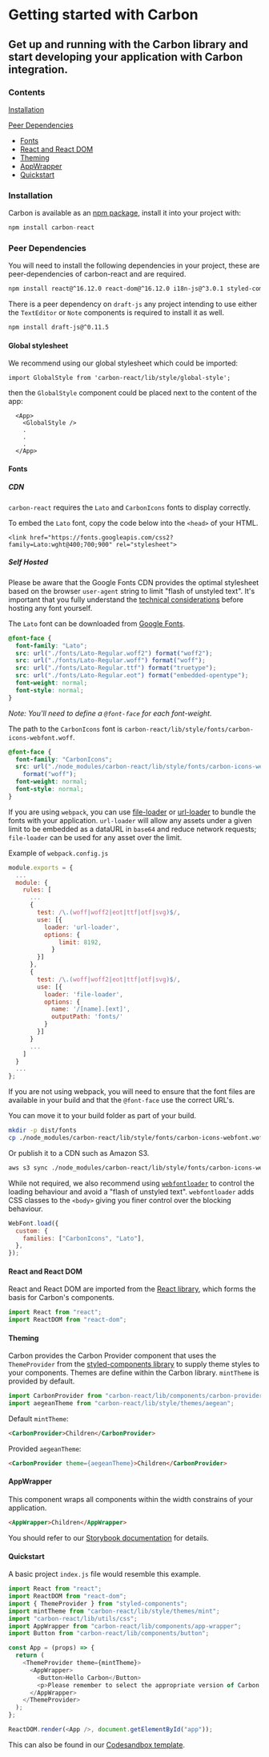 
<Meta title="Documentation/Getting Started" />

# Getting started with Carbon

## Get up and running with the Carbon library and start developing your application with Carbon integration.

### Contents

[Installation](#installation)

[Peer Dependencies](#peer-dependencies)

- [Fonts](#fonts)
- [React and React DOM](#react-and-react-dom)
- [Theming](#theming)
- [AppWrapper](#appwrapper)
- [Quickstart](#quickstart)

### Installation

Carbon is available as an [npm package](https://www.npmjs.com/package/carbon-react), install it into your project with:

```js
npm install carbon-react
```

### Peer Dependencies

You will need to install the following dependencies in your project, these are peer-dependencies of carbon-react and are required.

```sh
npm install react@^16.12.0 react-dom@^16.12.0 i18n-js@^3.0.1 styled-components@^4.4.1
```

There is a peer dependency on `draft-js` any project intending to use either the `TextEditor` or `Note` components is required to install it as well.

```sh
npm install draft-js@^0.11.5
```

#### Global stylesheet

We recommend using our global stylesheet which could be imported:

```
import GlobalStyle from 'carbon-react/lib/style/global-style';
```

then the `GlobalStyle` component could be placed next to the content of the app:

```
  <App>
    <GlobalStyle />
    .
    .
    .
  </App>
```

#### Fonts

##### CDN

`carbon-react` requires the `Lato` and `CarbonIcons` fonts to display correctly.

To embed the `Lato` font, copy the code below into the `<head>` of your HTML.

```
<link href="https://fonts.googleapis.com/css2?family=Lato:wght@400;700;900" rel="stylesheet">
```

##### Self Hosted

Please be aware that the Google Fonts CDN provides the optimal stylesheet based on the browser `user-agent` string to limit "flash of unstyled text". It's important that you fully understand the [technical considerations](https://developers.google.com/fonts/docs/technical_considerations) before hosting any font yourself.

The `Lato` font can be downloaded from [Google Fonts](https://fonts.google.com/specimen/Lato).

```css
@font-face {
  font-family: "Lato";
  src: url("./fonts/Lato-Regular.woff2") format("woff2");
  src: url("./fonts/Lato-Regular.woff") format("woff");
  src: url("./fonts/Lato-Regular.ttf") format("truetype");
  src: url("./fonts/Lato-Regular.eot") format("embedded-opentype");
  font-weight: normal;
  font-style: normal;
}
```

_Note: You'll need to define a `@font-face` for each font-weight._

The path to the `CarbonIcons` font is `carbon-react/lib/style/fonts/carbon-icons-webfont.woff`.

```css
@font-face {
  font-family: "CarbonIcons";
  src: url("./node_modules/carbon-react/lib/style/fonts/carbon-icons-webfont.woff")
    format("woff");
  font-weight: normal;
  font-style: normal;
}
```

If you are using `webpack`, you can use [file-loader](https://webpack.js.org/loaders/file-loader/) or [url-loader](https://webpack.js.org/loaders/url-loader/) to bundle the fonts with your application.
`url-loader` will allow any assets under a given limit to be embedded as a dataURL in `base64` and reduce network requests; `file-loader` can be used for any asset over the limit.

Example of `webpack.config.js`

```js
module.exports = {
  ...
  module: {
    rules: [
      ...
      {
        test: /\.(woff|woff2|eot|ttf|otf|svg)$/,
        use: [{
          loader: 'url-loader',
          options: {
              limit: 8192,
            }
        }]
      },
      {
        test: /\.(woff|woff2|eot|ttf|otf|svg)$/,
        use: [{
          loader: 'file-loader',
          options: {
            name: '/[name].[ext]',
            outputPath: 'fonts/'
          }
        }]
      }
      ...
    ]
  }
  ...
};
```

If you are not using webpack, you will need to ensure that the font files are available in your build and that the `@font-face` use the correct URL's.

You can move it to your build folder as part of your build.

```sh
mkdir -p dist/fonts
cp ./node_modules/carbon-react/lib/style/fonts/carbon-icons-webfont.woff ./dist/fonts/
```

Or publish it to a CDN such as Amazon S3.

```sh
aws s3 sync ./node_modules/carbon-react/lib/style/fonts/carbon-icons-webfont.woff s3://example.com/fonts/
```

While not required, we also recommend using [`webfontloader`](https://github.com/typekit/webfontloader#custom) to control the loading behaviour and avoid a "flash of unstyled text". `webfontloader` adds CSS classes to the `<body>` giving you finer control over the blocking behaviour.

```js
WebFont.load({
  custom: {
    families: ["CarbonIcons", "Lato"],
  },
});
```

#### React and React DOM

React and React DOM are imported from the [React library](https://reactjs.org/), which forms the basis for Carbon's components.

```js
import React from "react";
import ReactDOM from "react-dom";
```

#### Theming

Carbon provides the <LinkTo kind="Carbon Provider" story="default">Carbon Provider</LinkTo> component that uses the `ThemeProvider` from the [styled-components library](https://styled-components.com/docs/advanced#theming) to supply theme styles to your components. Themes are define within the Carbon library. `mintTheme` is provided by default.

```js
import CarbonProvider from "carbon-react/lib/components/carbon-provider";
import aegeanTheme from "carbon-react/lib/style/themes/aegean";
```

Default `mintTheme`:

```html
<CarbonProvider>Children</CarbonProvider>
```

Provided `aegeanTheme`:

```html
<CarbonProvider theme={aegeanTheme}>Children</CarbonProvider>
```

#### AppWrapper

This component wraps all components within the width constrains of your application.

```html
<AppWrapper>Children</AppWrapper>
```

You should refer to our [Storybook documentation](https://carbon.sage.com/?path=/docs/app-wrapper--default) for details.

#### Quickstart

A basic project `index.js` file would resemble this example.

```js
import React from "react";
import ReactDOM from "react-dom";
import { ThemeProvider } from "styled-components";
import mintTheme from "carbon-react/lib/style/themes/mint";
import "carbon-react/lib/utils/css";
import AppWrapper from "carbon-react/lib/components/app-wrapper";
import Button from "carbon-react/lib/components/button";

const App = (props) => {
  return (
    <ThemeProvider theme={mintTheme}>
      <AppWrapper>
        <Button>Hello Carbon</Button>
        <p>Please remember to select the appropriate version of Carbon.</p>
      </AppWrapper>
    </ThemeProvider>
  );
};

ReactDOM.render(<App />, document.getElementById("app"));
```

This can also be found in our [Codesandbox template](https://codesandbox.io/s/carbon-quickstart-xi5jc).
